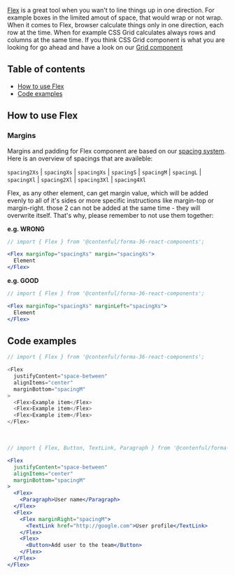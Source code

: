 [Flex](https://developer.mozilla.org/en-US/docs/Glossary/Flex) is a great tool when you wan't to line things up in one direction. For example boxes in the limited amout of space, that would wrap or not wrap. When it comes to Flex, browser calculate things only in one direction, each row at the time. When for example CSS Grid calculates always rows and columns at the same time. If you think CSS Grid component is what you are looking for go ahead and have a look on our [Grid component](../Grid/Grid.md)

## Table of contents

- [How to use Flex](#how-to-use-flex)
- [Code examples](#code-examples)

## How to use Flex

### Margins

Margins and padding for Flex component are based on our [spacing system](https://f36.contentful.com/foundation/spacing/).
Here is an overview of spacings that are availeble:

`spacing2Xs` | `spacingXs` | `spacingXs` | `spacingS` | `spacingM` | `spacingL` | `spacingXl` | `spacing2Xl` | `spacing3Xl` | `spacing4Xl`

Flex, as any other element, can get margin value, which will be added evenly to all of it's sides or more specific instructions like margin-top or margin-right. those 2 can not be added at the same time - they will overwrite itself. That's why, please remember to not use them together:

**e.g. WRONG**

```jsx
// import { Flex } from '@contenful/forma-36-react-components';

<Flex marginTop="spacingXs" margin="spacingXs">
  Element
</Flex>
```

**e.g. GOOD**

```jsx
// import { Flex } from '@contenful/forma-36-react-components';

<Flex marginTop="spacingXs" marginLeft="spacingXs">
  Element
</Flex>
```

## Code examples

```js
// import { Flex } from '@contenful/forma-36-react-components';

<Flex
  justifyContent="space-between"
  alignItems="center"
  marginBottom="spacingM"
>
  <Flex>Example item</Flex>
  <Flex>Example item</Flex>
  <Flex>Example item</Flex>
</Flex>
```

<br />

```jsx
// import { Flex, Button, TextLink, Paragraph } from '@contenful/forma-36-react-components';

<Flex
  justifyContent="space-between"
  alignItems="center"
  marginBottom="spacingM"
>
  <Flex>
    <Paragraph>User name</Paragraph>
  </Flex>
  <Flex>
    <Flex marginRight="spacingM">
      <TextLink href="http://google.com">User profile</TextLink>
    </Flex>
    <Flex>
      <Button>Add user to the team</Button>
    </Flex>
  </Flex>
</Flex>
```

<br />
